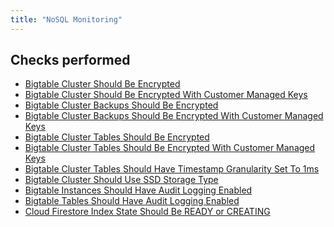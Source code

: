 ```yaml
---
title: "NoSQL Monitoring"
---
```


## Checks performed

- [Bigtable Cluster Should Be Encrypted](gcpnosqlmonitoring/rules/bigtable_cluster_encrypted)
- [Bigtable Cluster Should Be Encrypted With Customer Managed Keys](gcpnosqlmonitoring/rules/bigtable_cluster_encrypted_with_cmks)
- [Bigtable Cluster Backups Should Be Encrypted](gcpnosqlmonitoring/rules/bigtable_cluster_backup_encrypted)
- [Bigtable Cluster Backups Should Be Encrypted With Customer Managed Keys](gcpnosqlmonitoring/rules/bigtable_cluster_backup_encrypted_with_cmks)
- [Bigtable Cluster Tables Should Be Encrypted](gcpnosqlmonitoring/rules/bigtable_cluster_table_encrypted)
- [Bigtable Cluster Tables Should Be Encrypted With Customer Managed Keys](gcpnosqlmonitoring/rules/bigtable_cluster_table_encrypted_with_cmks)
- [Bigtable Cluster Tables Should Have Timestamp Granularity Set To 1ms](gcpnosqlmonitoring/rules/bigtable_cluster_table_granularity_1ms)
- [Bigtable Cluster Should Use SSD Storage Type](gcpnosqlmonitoring/rules/bigtable_cluster_storage_type_ssd)
- [Bigtable Instances Should Have Audit Logging Enabled](gcpnosqlmonitoring/rules/bigtable_instance_audit_logging_enabled)
- [Bigtable Tables Should Have Audit Logging Enabled](gcpnosqlmonitoring/rules/bigtable_table_audit_logging_enabled)
- [Cloud Firestore Index State Should Be READY or CREATING](gcpnosqlmonitoring/rules/bigtable_firestore_index_state_valid)
